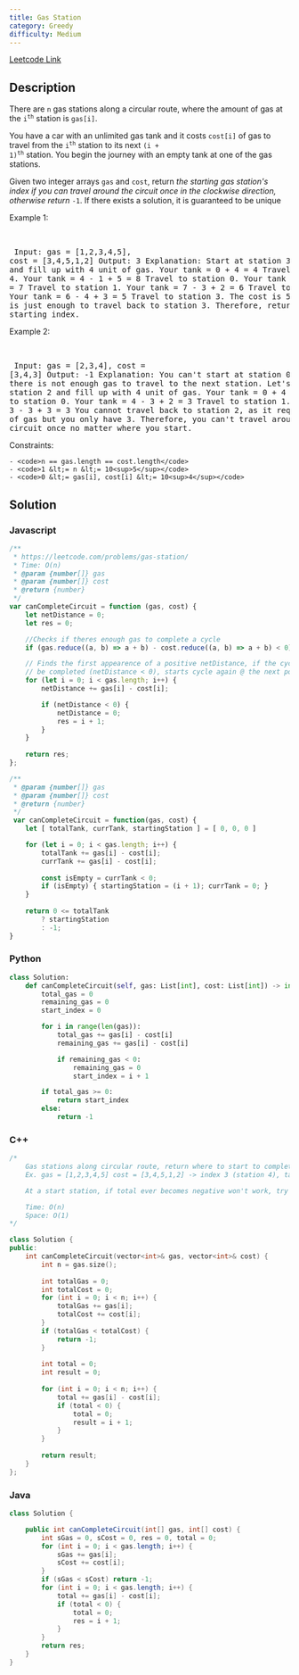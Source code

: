 ```yaml
---
title: Gas Station
category: Greedy
difficulty: Medium
---
```


<Callout>

[Leetcode Link](https://leetcode.com/problems/gas-station)

</Callout>

## Description
There are <code>n</code> gas stations along a circular route, where the amount of gas at the <code>i<sup>th</sup></code> station is <code>gas[i]</code>.

You have a car with an unlimited gas tank and it costs <code>cost[i]</code> of gas to travel from the <code>i<sup>th</sup></code> station to its next <code>(i + 1)<sup>th</sup></code> station. You begin the journey with an empty tank at one of the gas stations.

Given two integer arrays <code>gas</code> and <code>cost</code>, return *the starting gas station&#39;s index if you can travel around the circuit once in the clockwise direction, otherwise return* <code>-1</code>. If there exists a solution, it is guaranteed to be unique

 
Example 1:

<br /><pre className="overflow-x-auto">
Input: gas = [1,2,3,4,5], cost = [3,4,5,1,2]
Output: 3
Explanation:
Start at station 3 (index 3) and fill up with 4 unit of gas. Your tank = 0 + 4 = 4
Travel to station 4. Your tank = 4 - 1 + 5 = 8
Travel to station 0. Your tank = 8 - 2 + 1 = 7
Travel to station 1. Your tank = 7 - 3 + 2 = 6
Travel to station 2. Your tank = 6 - 4 + 3 = 5
Travel to station 3. The cost is 5. Your gas is just enough to travel back to station 3.
Therefore, return 3 as the starting index.
</pre>

Example 2:

<br /><pre className="overflow-x-auto">
Input: gas = [2,3,4], cost = [3,4,3]
Output: -1
Explanation:
You can&#39;t start at station 0 or 1, as there is not enough gas to travel to the next station.
Let&#39;s start at station 2 and fill up with 4 unit of gas. Your tank = 0 + 4 = 4
Travel to station 0. Your tank = 4 - 3 + 2 = 3
Travel to station 1. Your tank = 3 - 3 + 3 = 3
You cannot travel back to station 2, as it requires 4 unit of gas but you only have 3.
Therefore, you can&#39;t travel around the circuit once no matter where you start.
</pre>

 
Constraints:


	- <code>n == gas.length == cost.length</code>
	- <code>1 &lt;= n &lt;= 10<sup>5</sup></code>
	- <code>0 &lt;= gas[i], cost[i] &lt;= 10<sup>4</sup></code>



## Solution

### Javascript
```javascript
/**
 * https://leetcode.com/problems/gas-station/
 * Time: O(n)
 * @param {number[]} gas
 * @param {number[]} cost
 * @return {number}
 */
var canCompleteCircuit = function (gas, cost) {
    let netDistance = 0;
    let res = 0;

    //Checks if theres enough gas to complete a cycle
    if (gas.reduce((a, b) => a + b) - cost.reduce((a, b) => a + b) < 0) return -1;

    // Finds the first appearence of a positive netDistance, if the cycle can't
    // be completed (netDistance < 0), starts cycle again @ the next positive netDistance value.
    for (let i = 0; i < gas.length; i++) {
        netDistance += gas[i] - cost[i];

        if (netDistance < 0) {
            netDistance = 0;
            res = i + 1;
        }
    }
    
    return res;
};

/**
 * @param {number[]} gas
 * @param {number[]} cost
 * @return {number}
 */
 var canCompleteCircuit = function(gas, cost) {
    let [ totalTank, currTank, startingStation ] = [ 0, 0, 0 ]

    for (let i = 0; i < gas.length; i++) {
        totalTank += gas[i] - cost[i];
        currTank += gas[i] - cost[i];
        
        const isEmpty = currTank < 0;
        if (isEmpty) { startingStation = (i + 1); currTank = 0; }
    }
    
    return 0 <= totalTank
        ? startingStation 
        : -1;
}
```
### Python
```python
class Solution:
    def canCompleteCircuit(self, gas: List[int], cost: List[int]) -> int:
        total_gas = 0
        remaining_gas = 0
        start_index = 0

        for i in range(len(gas)):
            total_gas += gas[i] - cost[i]
            remaining_gas += gas[i] - cost[i]

            if remaining_gas < 0:
                remaining_gas = 0
                start_index = i + 1

        if total_gas >= 0:
            return start_index
        else:
            return -1

```
### C++
```cpp
/*
    Gas stations along circular route, return where to start to complete 1 trip
    Ex. gas = [1,2,3,4,5] cost = [3,4,5,1,2] -> index 3 (station 4), tank = 4,8,7,6,5

    At a start station, if total ever becomes negative won't work, try next station

    Time: O(n)
    Space: O(1)
*/

class Solution {
public:
    int canCompleteCircuit(vector<int>& gas, vector<int>& cost) {
        int n = gas.size();
        
        int totalGas = 0;
        int totalCost = 0;
        for (int i = 0; i < n; i++) {
            totalGas += gas[i];
            totalCost += cost[i];
        }
        if (totalGas < totalCost) {
            return -1;
        }
        
        int total = 0;
        int result = 0;
        
        for (int i = 0; i < n; i++) {
            total += gas[i] - cost[i];
            if (total < 0) {
                total = 0;
                result = i + 1;
            }
        }
        
        return result;
    }
};

```
### Java
```java
class Solution {

    public int canCompleteCircuit(int[] gas, int[] cost) {
        int sGas = 0, sCost = 0, res = 0, total = 0;
        for (int i = 0; i < gas.length; i++) {
            sGas += gas[i];
            sCost += cost[i];
        }
        if (sGas < sCost) return -1;
        for (int i = 0; i < gas.length; i++) {
            total += gas[i] - cost[i];
            if (total < 0) {
                total = 0;
                res = i + 1;
            }
        }
        return res;
    }
}

```


